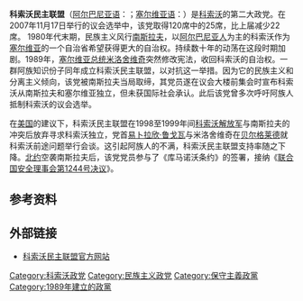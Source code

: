 {{NoteTA|G1=地名}}
'''科索沃民主联盟'''（[[阿尔巴尼亚语|阿尔巴尼亚语]]：'''{{lang|sq|Lidhja Demokratike e Kosovës}}'''；[[塞尔维亚语|塞尔维亚语]]：'''{{lang|sr|Демократски савез Косова}}'''）是[[科索沃|科索沃]]的第二大政党。在2007年11月17日举行的议会选举中，该党取得120席中的25席，比上届减少22席。
{{Infobox Political Party
|country = 科索沃
| name = 科索沃民主联盟
|native_name = Lidhja Demokratike e Kosovës
|colorcode = red
|logo = LDK-Logo2.png
|logo_size=150px
|leader = [[易卜拉欣·鲁戈瓦|易卜拉欣·鲁戈瓦]]（创始人）<br>[[以沙·穆斯塔法|以沙·穆斯塔法]]
|chairman  = [[以沙·穆斯塔法|以沙·穆斯塔法]]
|foundation = 1989年12月23日
|ideology = [[保守主义|保守主义]]<ref name="Nordsieck">{{cite web|url=http://www.parties-and-elections.eu/kosovo.html|title=The database about parliamentary elections and political parties in Europe, by Wolfram Nordsieck|first=Wolfram|last=Nordsieck|website=www.parties-and-elections.eu}}</ref><br>[[社会保守主义|社会保守主义]]<ref name="fes-prishtina.org">[http://www.fes-prishtina.org/pdf/final_draft_en.pdf Political Parties in Kosova - PROFILE AND IDEOLOGY], [[Friedrich_Ebert_Foundation|Friedrich Ebert Foundation]], 2008</ref><br>[[经济自由主义|经济自由主义]]<ref name="fes-prishtina.org"/><br>[[公民民族主义|公民民族主义]]<br>[[阿尔巴尼亚民族主义|阿尔巴尼亚民族主义]]<ref>{{Cite book |first1=Mike |last1=Wells |first2=Nick |last2=Fellows |title=History for the IB Diploma Paper 1 Conflict and Intervention|publisher=Cambridge University Press |year=2016 |page=117}}</ref><ref>{{Cite book |first1=James  |last1=Minahan |title=Encyclopedia of the Stateless Nations: Ethnic and National Groups Around the World A-Z|publisher=ABC-CLIO |year=2002 |page=1032}}</ref>
|position = [[中间偏右|中间偏右]] 
|international = ''无''
|european = [[欧洲人民党|欧洲人民党]] (观察员)<ref>{{cite web |url=http://www.epp.eu/sites/default/files/lmp.pdf |title=Archived copy |accessdate=2013-07-17 |deadurl=yes |archiveurl=https://web.archive.org/web/20140221151113/http://www.epp.eu/sites/default/files/lmp.pdf |archivedate=2014-02-21 |df= }}</ref>
|europarl = 
|seats1_title = [[科索沃议会|议会]]
|seats1 = {{Composition bar|24|120|hex=#D7D5D7}}
|seats2_title = [[科索沃行政区划|自治市]]
|seats2 = {{Composition bar|8|38|hex=#D7D5D7}}
|seats3_title = [[科索沃市政府|参议员]]
|seats3 = {{Composition bar|212|994|hex=#D7D5D7}}
|colours = [[红色|红色]], [[灰色|灰色]]
|headquarters = [[普里什蒂纳|普里什蒂纳]], [[科索沃|科索沃]]
|website = {{url|http://www.ldk-ks.eu/}}
}}
1980年代末期，民族主义风行[[南斯拉夫社会主义联邦共和国|南斯拉夫]]，以[[阿尔巴尼亚人|阿尔巴尼亚人]]为主的科索沃作为[[塞尔维亚社会主义共和国|塞尔维亚]]的一个自治省希望获得更大的自治权。持续数十年的动荡在这段时期加剧。1989年，[[塞尔维亚总统|塞尔维亚总统]][[斯洛博丹·米洛舍维奇|米洛舍维奇]]突然修改宪法，收回科索沃的自治权。一群阿族知识份子同年成立科索沃民主联盟，以对抗这一举措。因为它的民族主义和分离主义倾向，该党被南斯拉夫当局取缔，其党员遂在议会大楼前集会时宣布科索沃从南斯拉夫和塞尔维亚独立，但未获国际社会承认。此后该党曾多次呼吁阿族人抵制科索沃的议会选举。

在[[美国|美国]]的建议下，科索沃民主联盟在1998至1999年间[[科索沃解放军|科索沃解放军]]与南斯拉夫的冲突后放弃寻求科索沃独立，党首[[易卜拉欣·鲁戈瓦|易卜拉欣·鲁戈瓦]]与米洛舍维奇在[[贝尔格莱德|贝尔格莱德]]就科索沃前途问题举行会谈。这引起阿族人的不满，科索沃民主联盟支持率随之下降。[[北约|北约]]空袭南斯拉夫后，该党党员参与了《库马诺沃条约》的签署，接纳《[[联合国安全理事会第1244号决议|联合国安全理事会第1244号决议]]》。

==参考资料==
{{refs}}

== 外部链接 ==
* [https://web.archive.org/web/20110924234451/http://www.ldk-kosova.eu/ 科索沃民主联盟官方网站]

{{科索沃政党}}

[[Category:科索沃政党|Category:科索沃政党]]
[[Category:民族主义政党|Category:民族主义政党]]
[[Category:保守主義政黨|Category:保守主義政黨]]
[[Category:1989年建立的政黨|Category:1989年建立的政黨]]